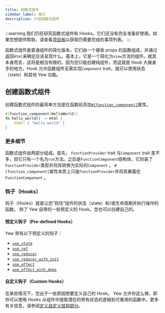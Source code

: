 ```yaml
---
title: 函数式组件
sidebar_label: 简介
description: 介绍函数式组件
---
```


:::warning
我们仍在研究函数式组件和 Hooks。它们还没有完全准备好使用。如果您想提供帮助，请查看[项目板](https://github.com/yewstack/yew/projects/3)以获取仍需要完成的事项列表。
:::

函数式组件是普通组件的简化版本。它们由一个接收 props 的函数组成，并通过返回`Html`来确定应该呈现什么。基本上，它是一个简化为`view`方法的组件。就其本身而言，这将是相当有限的，因为您只能创建纯组件，而这就是 Hook 大展身手的地方。Hook 允许函数组件无需实现`Component` trait，就可以使用状态（state）和其他 Yew 功能。

## 创建函数式组件

创建函数式组件的最简单方法是在函数前添加[`#[function_component]`](function-components/attribute.mdx)属性。

```rust
#[function_component(HelloWorld)]
fn hello_world() -> Html {
    html! { "Hello world" }
}
```

### 更多细节

函数式组件由两部分组成。首先， `FunctionProvider` trait 与`Component` trait 差不多，但它只有一个名为`run`方法。之后是`FunctionComponent`结构体，它封装了`FunctionProvider`类型并将其转换为实际的`Component` 。 `#[function_component]`属性本质上只是`FunctionProvider`并将其暴露在`FunctionComponent` 。

### 钩子（Hooks）

钩子（Hooks）就是让您“钩住”组件的状态（state）和/或生命周期并执行操作的函数。 除了 Yew 自带的一些预定义的 Hook。您也可以创建自己的。

#### 预定义钩子（Pre-defined Hooks）

Yew 带有以下预定义的钩子：

-   [`use_state`](function-components/pre-defined-hooks.mdx#use_state)
-   [`use_ref`](function-components/pre-defined-hooks.mdx#use_ref)
-   [`use_reducer`](function-components/pre-defined-hooks.mdx#use_reducer)
-   [`use_reducer_with_init`](function-components/pre-defined-hooks.mdx#use_reducer_with_init)
-   [`use_effect`](function-components/pre-defined-hooks.mdx#use_effect)
-   [`use_effect_with_deps`](function-components/pre-defined-hooks.mdx#use_effect_with_deps)

#### 自定义钩子（Custom Hooks）

在某些情况下，您出于一些原因想要定义自己的 Hook。 Yew 允许你这么做，即你可以使用 Hooks 从组件中提取潜在的带有状态的逻辑到可重用的函数中。更多有关信息，请参阅[定义自定义挂钩部分](function-components/custom-hooks.mdx#defining-custom-hooks)。
